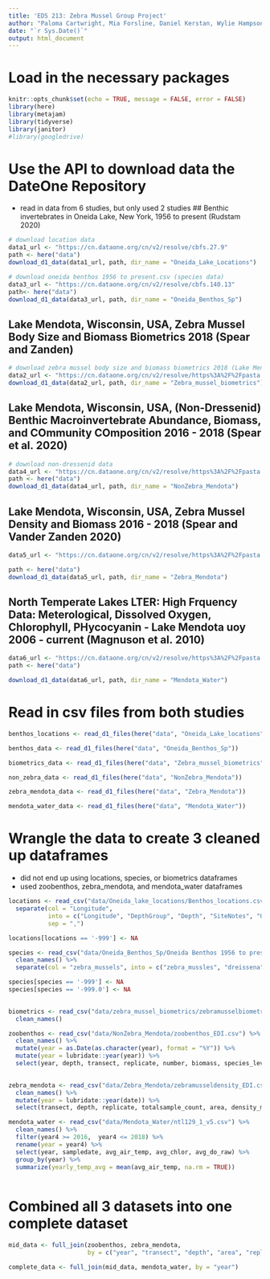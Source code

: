 ```yaml
---
title: 'EDS 213: Zebra Mussel Group Project'
author: "Paloma Cartwright, Mia Forsline, Daniel Kerstan, Wylie Hampson"
date: "`r Sys.Date()`"
output: html_document
---
```

# Load in the necessary packages 
```r
knitr::opts_chunk$set(echo = TRUE, message = FALSE, error = FALSE)
library(here)
library(metajam)
library(tidyverse)
library(janitor)
#library(googledrive)
```

# Use the API to download data the DateOne Repository 
- read in data from 6 studies, but only used 2 studies 
## Benthic invertebrates in Oneida Lake, New York, 1956 to present (Rudstam 2020)
```r
# download location data
data1_url <- "https://cn.dataone.org/cn/v2/resolve/cbfs.27.9"
path <- here("data")
download_d1_data(data1_url, path, dir_name = "Oneida_Lake_Locations")

# download oneida benthos 1956 to present.csv (species data)
data3_url <- "https://cn.dataone.org/cn/v2/resolve/cbfs.140.13"
path<- here("data")
download_d1_data(data3_url, path, dir_name = "Oneida_Benthos_Sp")
```

## Lake Mendota, Wisconsin, USA, Zebra Mussel Body Size and Biomass Biometrics 2018 (Spear and Zanden)
```r
# download zebra mussel body size and biomass biometrics 2018 (Lake Mendota, WI)
data2_url <- "https://cn.dataone.org/cn/v2/resolve/https%3A%2F%2Fpasta.lternet.edu%2Fpackage%2Fdata%2Feml%2Fknb-lter-ntl%2F395%2F1%2F2fa4c5e6a54b0a5d9f22b3c92c1c3305"
download_d1_data(data2_url, path, dir_name = "Zebra_mussel_biometrics")
```

## Lake Mendota, Wisconsin, USA, (Non-Dressenid) Benthic Macroinvertebrate Abundance, Biomass, and COmmunity COmposition 2016 - 2018 (Spear et al. 2020)
```r
# download non-dressenid data 
data4_url <- "https://cn.dataone.org/cn/v2/resolve/https%3A%2F%2Fpasta.lternet.edu%2Fpackage%2Fdata%2Feml%2Fknb-lter-ntl%2F394%2F1%2F2952d4a7dff04b2785604fc6b3344f3b"
path <- here("data")
download_d1_data(data4_url, path, dir_name = "NonZebra_Mendota")
```

## Lake Mendota, Wisconsin, USA, Zebra Mussel Density and Biomass 2016 - 2018 (Spear and Vander Zanden 2020)
```r
data5_url <- "https://cn.dataone.org/cn/v2/resolve/https%3A%2F%2Fpasta.lternet.edu%2Fpackage%2Fdata%2Feml%2Fknb-lter-ntl%2F393%2F1%2F0c5ab353b07b41253740ab3126350892"

path <- here("data")
download_d1_data(data5_url, path, dir_name = "Zebra_Mendota")
```

## North Temperate Lakes LTER: High Frquency Data: Meterological, Dissolved Oxygen, Chlorophyll, PHycocyanin - Lake Mendota uoy 2006 - current (Magnuson et al. 2010)
```r
data6_url <- "https://cn.dataone.org/cn/v2/resolve/https%3A%2F%2Fpasta.lternet.edu%2Fpackage%2Fdata%2Feml%2Fknb-lter-ntl%2F129%2F27%2Fcba9ed12834b8f315d6b10675bb60c5a"
path <- here("data")

download_d1_data(data6_url, path, dir_name = "Mendota_Water")
```

# Read in csv files from both studies 
```r
benthos_locations <- read_d1_files(here("data", "Oneida_Lake_locations"))

benthos_data <- read_d1_files(here("data", "Oneida_Benthos_Sp"))

biometrics_data <- read_d1_files(here("data", "Zebra_mussel_biometrics"))

non_zebra_data <- read_d1_files(here("data", "NonZebra_Mendota"))

zebra_mendota_data <- read_d1_files(here("data", "Zebra_Mendota"))

mendota_water_data <- read_d1_files(here("data", "Mendota_Water"))
```

# Wrangle the data to create 3 cleaned up dataframes 
- did not end up using locations, species, or biometrics dataframes
- used zoobenthos, zebra_mendota, and mendota_water dataframes 
```r
locations <- read_csv("data/Oneida_lake_locations/Benthos_locations.csv") %>% 
  separate(col = "Longitude", 
           into = c("Longitude", "DepthGroup", "Depth", "SiteNotes", "UsageNotes"), 
           sep = ",")

locations[locations == '-999'] <- NA
```

```r
species <- read_csv("data/Oneida_Benthos_Sp/Oneida Benthos 1956 to present.csv") %>% 
  clean_names() %>% 
  separate(col = "zebra_mussels", into = c("zebra_mussles", "dreissena"), sep = ",")

species[species == '-999'] <- NA
species[species == '-999.0'] <- NA
  
```

```r
biometrics <- read_csv("data/zebra_mussel_biometrics/zebramusselbiometrics_EDI.csv") %>% 
  clean_names()

```

```r
zoobenthos <- read_csv("data/NonZebra_Mendota/zoobenthos_EDI.csv") %>% 
  clean_names() %>% 
  mutate(year = as.Date(as.character(year), format = "%Y")) %>% 
  mutate(year = lubridate::year(year)) %>% 
  select(year, depth, transect, replicate, number, biomass, species_level, phylum_order, area)
  
```

```r
zebra_mendota <- read_csv("data/Zebra_Mendota/zebramusseldensity_EDI.csv") %>% 
  clean_names() %>% 
  mutate(year = lubridate::year(date)) %>% 
  select(transect, depth, replicate, totalsample_count, area, density_m2, year)
```

```r
mendota_water <- read_csv("data/Mendota_Water/ntl129_1_v5.csv") %>% 
  clean_names() %>% 
  filter(year4 >= 2016,  year4 <= 2018) %>%
  rename(year = year4) %>% 
  select(year, sampledate, avg_air_temp, avg_chlor, avg_do_raw) %>% 
  group_by(year) %>% 
  summarize(yearly_temp_avg = mean(avg_air_temp, na.rm = TRUE))
  
```

# Combined all 3 datasets into one complete dataset 
```r
mid_data <- full_join(zoobenthos, zebra_mendota, 
                      by = c("year", "transect", "depth", "area", "replicate")) 

complete_data <- full_join(mid_data, mendota_water, by = "year")

```
